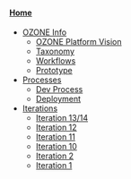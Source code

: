 ====[[Home]]====
* [[OZONE Info]]
** [[OZONE Platform Vision]]
** [[Taxonomy]]
** [[Workflows]]
** [[Prototype]]
* [[Processes]]
** [[Dev Process]]
** [[Deployment]]
* [[Iterations]]
** [[Iteration 13/14]]
** [[Iteration 12]]
** [[Iteration 11]]
** [[Iteration 10]]
** [[Iteration 2]]
** [[Iteration 1]]
